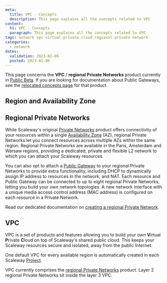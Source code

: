 ```yaml
---
meta:
  title: VPC - Concepts
  description: This page explains all the concepts related to VPC
content:
  h1: VPC - Concepts
  paragraph: This page explains all the concepts related to VPC
tags: network vpc virtual-private-cloud regional private network
categories:
  - network
dates:
  validation: 2023-02-06
  posted: 2023-02-06
---
```


<Message type="note">

  This page concerns the **VPC** / **regional Private Networks** product currently in [Public Beta](https://www.scaleway.com/en/betas/#regional-private-network). If you are looking for documentation about Public Gateways, see the [relocated concepts page](/network/public-gateways/concepts/) for that product.

</Message>

<Concept opened>

## Region and Availability Zone

<Macro id="region-and-az" />

</Concept>

<Concept opened>

## Regional Private Networks

While Scaleway's original [Private Networks](/network/public-gateways/how-to/use-private-networks/) product offers connectivity of your resources within a single [Availability Zone](#regions-and-availability-zones) (AZ), regional Private Networks let you connect resources across multiple AZs within the same region. Regional Private Networks are available in the Paris, Amsterdam and Warsaw regions, providing a dedicated, private and flexible L2 network to which you can attach your Scaleway resources.

You can also opt to attach a [Public Gateway](/network/public-gateways/concepts/#public-gateway) to your regional Private Networks to provide extra functionality, including DHCP to dynamically assign IP address to resources in the network, and NAT. Each resource and Public Gateway can be connected to up to eight regional Private Networks, letting you build your own network topologies. A new network interface with a unique media access control address (MAC address) is configured on each resource in a Private Network.

Read our dedicated documentation on [creating a regional Private Network](/network/vpc/how-to/create-private-network/).

</Concept>

<Concept opened>

## VPC

VPC is a set of products and features allowing you to build your own **V**irtual **P**rivate **C**loud on top of Scaleway's shared public cloud. This keeps your Scaleway resources secure and isolated, away from the public Internet.

One default VPC for every available region is automatically created in each Scaleway [Project](/console/my-project/concepts/#project).

VPC currently comprises the [regional Private Networks](#regional-private-networks) product. Layer 2 regional Private Networks sit inside the layer 3 VPC.

</Concept>